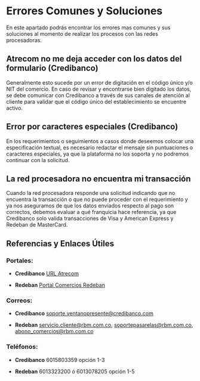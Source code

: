 

<HeroPattern />

# Errores Comunes y Soluciones

En este apartado podrás encontrar los errores mas comunes y sus soluciones al momento de realizar los procesos con las redes procesadoras.

## Atrecom no me deja acceder con los datos del formulario (Credibanco)

<CenteredContainer>
    <ImageZoom
      src="/errors__1.webp"
      alt="errors__1"
      className="w-full h-auto shadow rounded-md my-0 transition-transform duration-300 ease-in-out cursor-pointer hover:scale-110 focus:scale-110" 
    />
</CenteredContainer>

Generalmente esto sucede por un error de digitación en el código único y/o NIT del comercio.
En caso de revisar y encontrarse bien digitado los datos, se debe comunicar con Credibanco a través de sus canales de atención al cliente para validar que el código único del establecimiento se encuentre activo.

## Error por caracteres especiales (Credibanco)

<CenteredContainer>
    <ImageZoom
      src="/errors__2.webp"
      alt="errors__2"
      className="w-full h-auto shadow rounded-md my-0 transition-transform duration-300 ease-in-out cursor-pointer hover:scale-110 focus:scale-110" 
    />
</CenteredContainer>

En los requerimientos o seguimientos a casos donde deseemos colocar una especificación textual, 
es necesario redactar el mensaje sin puntuaciones o caracteres especiales, ya que la plataforma no los soporta y no podremos continuar con la solicitud.

## La red procesadora no encuentra mi transacción
Cuando la red procesadora responde una solicitud indicando que no encuentra la transacción o que no puede proceder con el requerimiento y ya nos aseguramos de que los datos enviados respecto al pago son correctos, 
debemos evaluar a qué franquicia hace referencia, ya que Credibanco solo valida transacciones de Visa y American Express y Redeban de MasterCard.

## Referencias y Enlaces Útiles

### Portales:

- **Credibanco**
<a href="https://transfer.credibanco.com/form/atrecom" target="_blank" rel="URL Atrecom">URL Atrecom</a>

- **Redeban**
<a href="https://www.portalcomerciosredeban.com/" target="_blank" rel="URL Atrecom">Portal Comercios Redeban</a>

### Correos:

- **Credibanco**
soporte.ventanopresente@credibanco.com

- **Redeban**
servicio.cliente@rbm.com.co,
soportepasarelas@rbm.com.co,
abono_comercios@rbm.com.co

### Teléfonos:

- **Credibanco**
6015803359 opción 1-3

- **Redeban**
6013323200 ó 6013078205 opción 1-5
